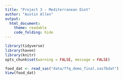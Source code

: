 ```yaml
---
title: "Project 3 - Mediterranean Diet"
author: "Austin Allen"
output:
  html_document:
    theme: readable
    code_folding: hide
---
```



```r
library(tidyverse)
library(haven)
library(knitr)
opts_chunk$set(warning = FALSE, message = FALSE)
```


```r
food_dat <- read_sas("data/ffq_demo_final.sas7bdat")
View(food_dat)

```

